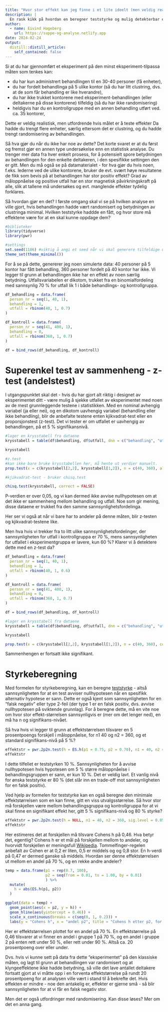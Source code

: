 ```yaml
---
title: "Hvor stor effekt kan jeg finne i et lite ideelt (men veldig realistisk) eksperiment?"
description: |
  En rask kikk på hvordan en beregner teststyrke og mulig detekterbar effektstørrelse i R.
author:
  - name: Eivind Hageberg
    url: https://suppe-og-analyse.netlify.app
date: 2024-02-24
output:
  distill::distill_article:
    self_contained: false
---
```


Si at du har gjennomført et eksperiment på den minst eksperiment-tilpassa måten som tenkes kan: 

- du har kun administrert behandlingen til en 30-40 personer (få enheter), 
- du har fordelt behandlinga på 5 ulike kontor (så du har litt clustring, dvs. at de som får behandling er like hverandre),
- du har ikke trukket kontorene med eksperiment-behandlingen (eller deltakerne på disse kontorene) tilfeldig (så du har ikke randomisering)
- heldigvis har du en kontrollgruppe med en annen behandling utført ved. ca. 35 kontorer, 

Dette er veldig realistisk, men utfordrende hvis målet er å teste effekter Da hadde du trengt flere enheter, særlig ettersom det er clustring, og du hadde trengt randomisering av behandlingen. 

Så hva gjør du når du ikke har noe av dette? Det korte svaret er at du først og fremst gjør en annen type undersøkelse enn en statistisk analyse. Du trenger mer data fra hver enkelt prosess, for å potensielt spore betydningen av behandlingen for den enkelte deltakeren, i den spesifikke settingen den er gitt. Men du må også se på datamaterialet - for hva gjør du hvis noen, f.eks. lederne ved de ulike kontorene, bruker de evt. svært høye resultatene de fikk som bevis på at behandlingen har stor positiv effekt? Grad av måloppnåelse og positive utfall har en stor magnetisk påvirkningskraft på alle, slik at tallene må undersøkes og evt. manglende effekter tydelig forklares. 

Så hvordan gjør en det? I første omgang skal vi se på hvilken analyse en ville gjort, hvis behandlingen hadde vært randomisert og betydningen av clustringa minimal. Hvilken teststyrke haddde en fått, og hvor store må effektene være for at en skal kunne oppdage dem?

```r
#biblioteker
library(tidyverse)
library(pwr)

#settings
set.seed(1106) #viktig å angi et seed når vi skal generere tilfeldige data
theme_set(theme_minimal())

```

For å se på dette, genererer jeg noen simulerte data: 40 personer på 5 kontor har fått behandling, 360 personer fordelt på 40 kontor har ikke. Vi legger til grunn at behandlingen ikke har en effekt av noen særlig betydning. Utfallsvariabelen er dikotom, trukket fra en binomialfordeling med sannsynlig 70 % for utfall lik 1 i både behandlings- og kontrollgruppa. 

```r
df_behandling = data.frame(
  person_nr = seq(1, 40, 1),
  behandling = 1,
  utfall = rbinom(40, 1, 0.7)
)

df_kontroll = data.frame(
  person_nr = seq(41, 400, 1),
  behandling = 0,
  utfall = rbinom(360, 1, 0.7)
)

df = bind_rows(df_behandling, df_kontroll)

```

# Superenkel test av sammenheng - z-test (andelstest)

I utgangspunktet skal det - hvis du har gjort alt riktig i designet av eksperimentet ditt - være mulig å sjekke utfallet av eksperimentet med noen av de mest grunnleggende testene i statistikken. Med en nominal avhengig variabel (ja eller nei), og en dikotom uavhengig variabel (behandling eller ikke behandling), blir de anbefalte testene enten kjikvadrat-test eller en proporsjonstest (z-test). Det vi tester er om utfallet er uavhengig av behandlingen, på et 5 % signifikansnivå.  

```r
#lager en krysstabell fra dataene
krysstabell = table(df$behandling, df$utfall, dnn = c("behandling", "utfall"))

krysstabell

#z.test
#kan ikke bare bruke krysstabellen her, må hente ut verdier manuelt.
prop.test(x = c(krysstabell[2,2], krysstabell[1,2]), n = c(40, 360), alternative = "two.sided", correct = FALSE)

#kjikvadrat-test - bruker chisq.test

chisq.test(krysstabell, correct = FALSE)

```
P-verdien er over 0,05, og vi kan dermed ikke avvise nullhypotesen om at det ikke er sammenheng mellom behandling og utfall. Noe som gir mening, disse dataene er trukket fra den samme sannsynlighetsfordelinga. 

Her ser vi også at når vi bare har to andeler på denne måten, blir z-testen og kjikvadrat-testene like. 

Men hva hvis vi trekker fra to litt ulike sannsynlighetsfordelinger, der sannsynligheten for utfall i kontrollgruppa er 70 %, mens sannsynligheten for utfallet i eksperimentgruppa er lavere, kun 60 %? Klarer vi å detektere dette med en z-test da?

```r
df_behandling = data.frame(
  person_nr = seq(1, 40, 1),
  behandling = 1,
  utfall = rbinom(40, 1, 0.6)
)

df_kontroll = data.frame(
  person_nr = seq(41, 400, 1),
  behandling = 0,
  utfall = rbinom(360, 1, 0.7)
)

df = bind_rows(df_behandling, df_kontroll)

#lager en krysstabell fra dataene
krysstabell = table(df$behandling, df$utfall, dnn = c("behandling", "utfall"))

krysstabell

prop.test(x = c(krysstabell[2,2], krysstabell[1,2]), n = c(40, 360), correct = FALSE)
```

Sammenhengen er fortsatt ikke signifikant. 

# Styrkeberegning

Med formelen for styrkeberegning, kan en beregne [teststyrke](https://en.wikipedia.org/wiki/Power_of_a_test) - altså sannsynligheten for at en test avviser nullhypotesen når en spesifikk alternativ hypotese er sann. Dette er også kjent som sannsynligheten for en "falsk negativ" eller type 2-feil (der type 1 er en falsk positiv, dvs. avvise nullhypotesen på sviktende grunnlag). For å beregne dette, må en vite noe om hvor stor effekt-størrelsen sannsynligvis er (mer om det lenger ned), en må ha n og signifikans-nivået.

Så hva hvis vi legger til grunn at effektstørrelsen tilsvarer en 5 prosentpoengs forskjell i måloppnåelse, for n1 40 og n2 = 360, og et standard signifikans-nivå på 5 %?

```r
effektstr = pwr.2p2n.test(h = ES.h(p1 = 0.75, p2 = 0.70), n1 = 40, n2 = 360, sig.level = 0.05)
effektstr
```

I dette tilfellet er teststyrken 10 %. Sannsynligheten for å avvise nullhypotesen hvis hypotesen om 5 % større måloppnåelse i behandlingsgruppen er sann, er kun 10 %. Det er veldig lavt. Et vanlig nivå for ønska teststyrke er 80 % (det slår inn en trade-off mot sannsynligheten for en falsk positiv).

Ved hjelp av formelen for teststyrke kan en også beregne den minimale effektstørrelsen som en kan finne, gitt en viss utvalgsstørrelse. Så hvor stor må forskjellen være mellom behandlingsgruppa og kontrollgruppa for at vi skal finne en signifikant effekt her, gitt 5 % signifikans-nivå og 80 % styrke?

```r
effektstr = pwr.2p2n.test(h = NULL, n1 = 40, n2 = 360, sig.level = 0.05, power = 0.8, alternative = "two.sided")
effektstr

```

Her estimeres det at forskjellen må tilsvare Cohens h på 0,46. Hva betyr det, egentlig? Cohens h er et mål på forskjellen mellom to andeler, og hvorvidt forskjellen er meningsfull [Wikipedia](https://en.wikipedia.org/wiki/Cohen%27s_h). Tommelfinger-regelen anbefalt av Cohen er at 0,2 er liten, 0,5 er middels og og 0,8 stor. En h-verdi på 0,47 er dermed ganske så middels. Hvordan ser denne effektstørrelsen ut mellom en andel på 70 %, og en rekke andre andeler?

```r
temp = data.frame(p1 = rep(0.7, 100), 
                  p2 = seq(from = 0.01, to = 1.00, by = 0.01)
                  ) %>% 
  mutate(
    h = abs(ES.h(p1, p2))
  )

ggplot(data = temp) +
  geom_point(aes(x = p2, y = h)) +
  geom_hline(aes(yintercept = 0.46)) +
  scale_x_continuous(breaks = c(seq(0, 1, 0.2))) +
  labs(y = "Cohens h", x = "andel p2", title = "Cohens h etter p2, for p1 på 70 %")

```

Her er effektstørrelsen plottet for en andel på 70 %. En effektstørrelse på 0,46 tilsvarer at vi finner en andel i gruppe 1 på 70 %, og en andel i gruppe 2 på enten rett under 50 %, eller rett under 90 %. Altså ca. 20 prosentpoeng over eller under.

Dvs. hvis vi kunne sett på data fra dette "eksperimentet" på den klassiske måten, og lagt til grunn at behandlingen var randomisert og at klyngeeffektene ikke hadde betydning, så ville det lave antallet deltakere fortsatt gjort at vi måtte opp i en forventa effektstørrelse på rundt 20 prosentpoeng for at analysen ville vært i stand til å bekrefte det. Hvis effekten er mindre - noe den antakelig er, effekter er gjerne små - så blir sannsynligheten for at vi får en falsk negativ stor.

Men det er også utfordringer med randomisering. Kan disse løses? Mer om det en anna gang.